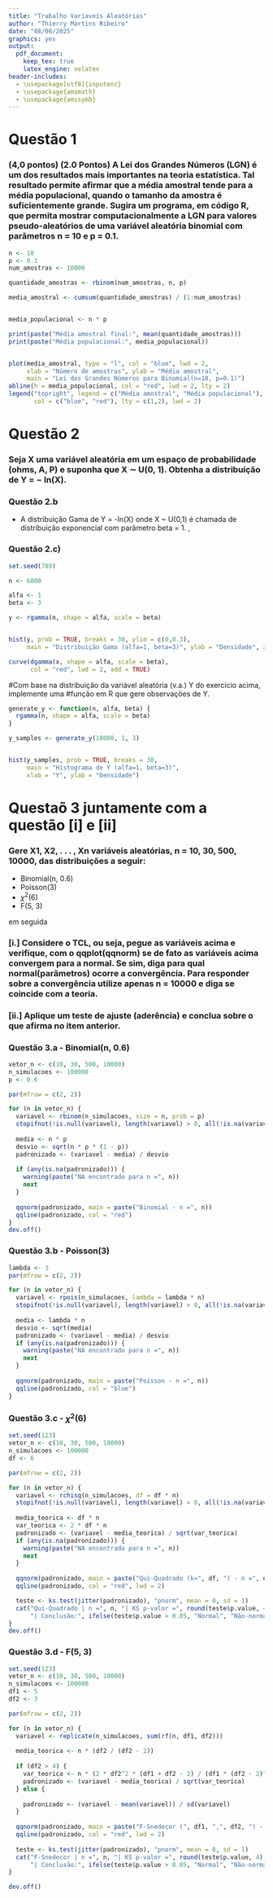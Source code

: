 ---
title: "Trabalho Variaveis Aleatórias"
author: "Thierry Martins Ribeiro"
date: "08/08/2025"
graphics: yes
output:
  pdf_document:
    keep_tex: true
    latex_engine: xelatex
header-includes:
  - \usepackage[utf8]{inputenc}
  - \usepackage{amsmath}
  - \usepackage{amssymb}
---

# Questão 1

### (4,0 pontos) (2.0 Pontos) A Lei dos Grandes Números (LGN) é um dos resultados mais importantes na teoria estatística. Tal resultado permite afirmar que a média amostral tende para a média populacional, quando o tamanho da amostra é suficientemente grande. Sugira um programa, em código R, que permita mostrar computacionalmente a LGN para valores pseudo-aleatórios de uma variável aleatória binomial com parâmetros n = 10 e p = 0.1.

```{r}
n <- 10
p <- 0.1
num_amostras <- 10000  

quantidade_amostras <- rbinom(num_amostras, n, p)

media_amostral <- cumsum(quantidade_amostras) / (1:num_amostras)


media_populacional <- n * p

print(paste("Média amostral final:", mean(quantidade_amostras)))
print(paste("Média populacional:", media_populacional))


plot(media_amostral, type = "l", col = "blue", lwd = 2,
     xlab = "Número de amostras", ylab = "Média amostral",
     main = "Lei dos Grandes Números para Binomial(n=10, p=0.1)")
abline(h = media_populacional, col = "red", lwd = 2, lty = 2)
legend("topright", legend = c("Média amostral", "Média populacional"),
       col = c("blue", "red"), lty = c(1,2), lwd = 2)
```

# Questão 2

### Seja X uma variável aleatória em um espaço de probabilidade (ohms, A, P) e suponha que X ∼ U(0, 1). Obtenha a distribuição de Y = − ln(X).

### Questão 2.b

-   A distribuição Gama de Y = -ln(X) onde X \~ U(0,1) é chamada de distribuição exponencial com parâmetro beta = 1. ,

### Questão 2.c)

```{r}
set.seed(789) 

n <- 6000

alfa <- 1
beta <- 3

y <- rgamma(n, shape = alfa, scale = beta)


hist(y, prob = TRUE, breaks = 30, ylim = c(0,0.3), 
     main = "Distribuição Gama (alfa=1, beta=3)", ylab = "Densidade", xlab = "y")

curve(dgamma(x, shape = alfa, scale = beta), 
      col = "red", lwd = 2, add = TRUE) 

```

#Com base na distribuição da variável aleatória (v.a.) Y do exercício acima, implemente uma #função em R que gere observações de Y.

```{r}

generate_y <- function(n, alfa, beta) {
  rgamma(n, shape = alfa, scale = beta)
}

y_samples <- generate_y(10000, 1, 3)


hist(y_samples, prob = TRUE, breaks = 30, 
     main = "Histograma de Y (alfa=1, beta=3)", 
     xlab = "Y", ylab = "Densidade")
```

# Questaõ 3 juntamente com a questão [i] e [ii]

### Gere X1, X2, . . . , Xn variáveis aleatórias, n = 10, 30, 500, 10000, das distribuições a seguir:

-   Binomial(n, 0.6)
-   Poisson(3)
-   $χ^2$(6)
-   F(5, 3)

em seguida

### [i.] Considere o TCL, ou seja, pegue as variáveis acima e verifique, com o qqplot(qqnorm) se de fato as variáveis acima convergem para a normal. Se sim, diga para qual normal(parâmetros) ocorre a convergência. Para responder sobre a convergência utilize apenas n = 10000 e diga se coincide com a teoria.

### [ii.] Aplique um teste de ajuste (aderência) e conclua sobre o que afirma no item anterior.

### Questão 3.a - Binomial(n, 0.6)

```{r}
vetor_n <- c(10, 30, 500, 10000)
n_simulacoes <- 100000
p <- 0.6

par(mfrow = c(2, 2))

for (n in vetor_n) {
  variavel <- rbinom(n_simulacoes, size = n, prob = p)
  stopifnot(!is.null(variavel), length(variavel) > 0, all(!is.na(variavel)))
  
  media <- n * p
  desvio <- sqrt(n * p * (1 - p))
  padronizado <- (variavel - media) / desvio
  
  if (any(is.na(padronizado))) {
    warning(paste("NA encontrado para n =", n))
    next
  }
  
  qqnorm(padronizado, main = paste("Binomial - n =", n))
  qqline(padronizado, col = "red")
}
dev.off()
```

### Questão 3.b - Poisson(3)

```{r}
lambda <- 3
par(mfrow = c(2, 2))

for (n in vetor_n) {
  variavel <- rpois(n_simulacoes, lambda = lambda * n)
  stopifnot(!is.null(variavel), length(variavel) > 0, all(!is.na(variavel)))
  
  media <- lambda * n
  desvio <- sqrt(media)
  padronizado <- (variavel - media) / desvio
  if (any(is.na(padronizado))) {
    warning(paste("NA encontrado para n =", n))
    next
  }
  
  qqnorm(padronizado, main = paste("Poisson - n =", n))
  qqline(padronizado, col = "blue")
}
```

### Questão 3.c - $χ^2$(6)

```{r}
set.seed(123)
vetor_n <- c(10, 30, 500, 10000)
n_simulacoes <- 100000
df <- 6 

par(mfrow = c(2, 2))

for (n in vetor_n) {
  variavel <- rchisq(n_simulacoes, df = df * n)
  stopifnot(!is.null(variavel), length(variavel) > 0, all(!is.na(variavel)))
  
  media_teorica <- df * n
  var_teorica <- 2 * df * n
  padronizado <- (variavel - media_teorica) / sqrt(var_teorica)
  if (any(is.na(padronizado))) {
    warning(paste("NA encontrado para n =", n))
    next
  }
  
  qqnorm(padronizado, main = paste("Qui-Quadrado (k=", df, ") - n =", n))
  qqline(padronizado, col = "red", lwd = 2)

  teste <- ks.test(jitter(padronizado), "pnorm", mean = 0, sd = 1)
  cat("Qui-Quadrado | n =", n, "| KS p-valor =", round(teste$p.value, 4),
      "| Conclusão:", ifelse(teste$p.value > 0.05, "Normal", "Não-normal"), "\n")
}
dev.off()
```

### Questão 3.d - F(5, 3)


```{r fsnedecor_fixed, fig.height=8, fig.width=8}
set.seed(123)
vetor_n <- c(10, 30, 500, 10000)
n_simulacoes <- 100000
df1 <- 5
df2 <- 3

par(mfrow = c(2, 2))

for (n in vetor_n) {
  variavel <- replicate(n_simulacoes, sum(rf(n, df1, df2)))
  
  media_teorica <- n * (df2 / (df2 - 2))
  
  if (df2 > 4) {
    var_teorica <- n * (2 * df2^2 * (df1 + df2 - 2) / (df1 * (df2 - 2)^2 * (df2 - 4)))
    padronizado <- (variavel - media_teorica) / sqrt(var_teorica)
  } else {
    
    padronizado <- (variavel - mean(variavel)) / sd(variavel)
  }
  
  qqnorm(padronizado, main = paste("F-Snedecor (", df1, ",", df2, ") - n =", n))
  qqline(padronizado, col = "red", lwd = 2)
  
  teste <- ks.test(jitter(padronizado), "pnorm", mean = 0, sd = 1)
  cat("F-Snedecor | n =", n, "| KS p-valor =", round(teste$p.value, 4),
      "| Conclusão:", ifelse(teste$p.value > 0.05, "Normal", "Não-normal"), "\n")
}

dev.off()
```
